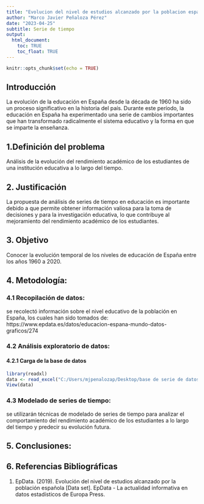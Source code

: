 ```yaml
---
title: "Evolucion del nivel de estudios alcanzado por la poblacion española"
author: "Marco Javier Peñaloza Pérez"
date: "2023-04-25"
subtitle: Serie de tiempo
output: 
  html_document:
    toc: TRUE
    toc_float: TRUE
---
```


```r
knitr::opts_chunk$set(echo = TRUE)
```

## **Introducción**

La evolución de la educación en España desde la década de 1960 ha sido un proceso significativo en la historia del país. Durante este período, la educación en España ha experimentado una serie de cambios importantes que han transformado radicalmente el sistema educativo y la forma en que se imparte la enseñanza.

## **1.Definición del problema** 

Análisis de la evolución del rendimiento académico de los estudiantes de una institución educativa a lo largo del tiempo.


## **2. Justificación**

La propuesta de análisis de series de tiempo en educación es importante debido a que permite obtener información valiosa para la toma de decisiones y para la investigación educativa, lo que contribuye al mejoramiento del rendimiento académico de los estudiantes.

## **3. Objetivo**

Conocer la evolución temporal de los niveles de educación de España entre los años 1960 a 2020.

## **4. Metodología:**

### **4.1 Recopilación de datos:** 

se recolectó información sobre el nivel educativo de la población en España, los cuales han sido tomados de: https://www.epdata.es/datos/educacion-espana-mundo-datos-graficos/274

### **4.2 Análisis exploratorio de datos:**

#### **4.2.1 Carga de la base de datos**

```r
library(readxl)
data <- read_excel("C:/Users/mjpenalozap/Desktop/base de serie de datos.xlsx")
View(data)
```



### **4.3 Modelado de series de tiempo:** 

se utilizarán técnicas de modelado de series de tiempo para analizar el comportamiento del rendimiento académico de los estudiantes a lo largo del tiempo y predecir su evolución futura.


## **5. Conclusiones:**



## **6. Referencias Bibliográficas**

1. EpData. (2019). Evolución del nivel de estudios alcanzado por la población española [Data set]. EpData - La actualidad informativa en datos estadísticos de Europa Press.